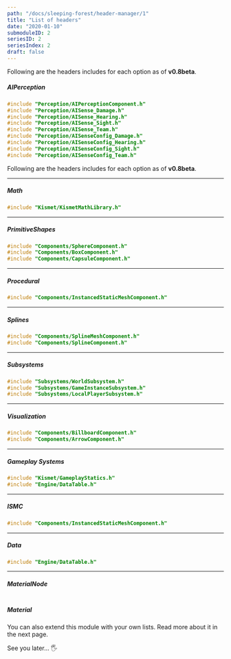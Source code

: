 ```yaml
---
path: "/docs/sleeping-forest/header-manager/1"
title: "List of headers"
date: "2020-01-10"
submoduleID: 2
seriesID: 2
seriesIndex: 2
draft: false
---
```


Following are the headers includes for each option as of **v0.8beta**.

##### AIPerception

```cpp
#include "Perception/AIPerceptionComponent.h"
#include "Perception/AISense_Damage.h"
#include "Perception/AISense_Hearing.h"
#include "Perception/AISense_Sight.h"
#include "Perception/AISense_Team.h"
#include "Perception/AISenseConfig_Damage.h"
#include "Perception/AISenseConfig_Hearing.h"
#include "Perception/AISenseConfig_Sight.h"
#include "Perception/AISenseConfig_Team.h"
```

Following are the headers includes for each option as of **v0.8beta**.

---

##### Math

```cpp
#include "Kismet/KismetMathLibrary.h"
```

---

##### PrimitiveShapes

```cpp
#include "Components/SphereComponent.h"
#include "Components/BoxComponent.h"
#include "Components/CapsuleComponent.h"
```

---

##### Procedural

```cpp
#include "Components/InstancedStaticMeshComponent.h"
```

---

##### Splines

```cpp
#include "Components/SplineMeshComponent.h"
#include "Components/SplineComponent.h"
```

---

##### Subsystems

```cpp
#include "Subsystems/WorldSubsystem.h"
#include "Subsystems/GameInstanceSubsystem.h"
#include "Subsystems/LocalPlayerSubsystem.h"
```

---

##### Visualization

```cpp
#include "Components/BillboardComponent.h"
#include "Components/ArrowComponent.h"
```

---

##### Gameplay Systems

```cpp
#include "Kismet/GameplayStatics.h"
#include "Engine/DataTable.h"
```

---

##### ISMC

```cpp
#include "Components/InstancedStaticMeshComponent.h"
```

---

##### Data

```cpp
#include "Engine/DataTable.h"
```

---

##### MaterialNode

```cpp

```

##### Material

You can also extend this module with your own lists. Read more about it in the next page.

See you later... 🖐
